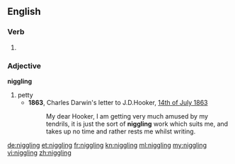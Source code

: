 ==English==

===Verb===
{{head|en}}

# {{present participle of|niggle}}

===Adjective===
'''niggling'''

# petty
#* '''1863''', Charles Darwin's letter to J.D.Hooker, [http://www.darwinproject.ac.uk/entry-4241 14th of July 1863]
#*: My dear Hooker, I am getting very much amused by my tendrils, it is just the sort of '''niggling''' work which suits me, and takes up no time and rather rests me whilst writing. 

[[de:niggling]]
[[et:niggling]]
[[fr:niggling]]
[[kn:niggling]]
[[ml:niggling]]
[[my:niggling]]
[[vi:niggling]]
[[zh:niggling]]